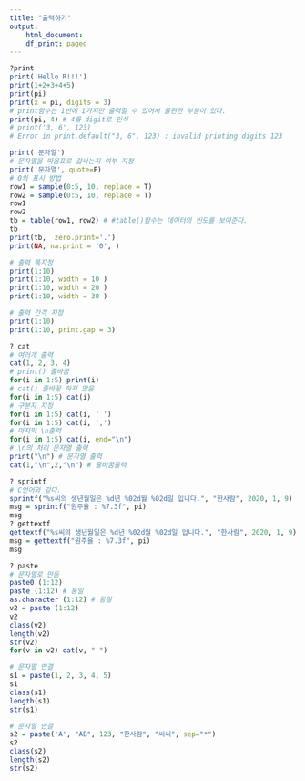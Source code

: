 ```yaml
---
title: "출력하기"
output:
    html_document:
    df_print: paged
---
```

```R
?print
print('Hello R!!!')
print(1+2+3+4+5)
print(pi)
print(x = pi, digits = 3)
# print함수는 1번에 1가지만 출력할 수 있어서 불편한 부분이 있다.
print(pi, 4) # 4를 digit로 인식
# print('3, 6', 123)
# Error in print.default("3, 6", 123) : invalid printing digits 123
```
```R
print('문자열')
# 문자열을 따옴표로 갑싸는지 여부 지정
print('문자열', quote=F)
# 0의 표시 방법
row1 = sample(0:5, 10, replace = T)
row2 = sample(0:5, 10, replace = T)
row1
row2
tb = table(row1, row2) # #table()함수는 데이터의 빈도를 보여준다.
tb
print(tb,  zero.print='.')
print(NA, na.print = '0', )
```

```R
# 출력 폭지정
print(1:10)
print(1:10, width = 10 )
print(1:10, width = 20 )
print(1:10, width = 30 )

# 출력 간격 지정
print(1:10)
print(1:10, print.gap = 3)
```

```R
? cat
# 여러개 출력
cat(1, 2, 3, 4)
# print() 줄바꿈
for(i in 1:5) print(i)
# cat() 줄바꿈 하지 않음
for(i in 1:5) cat(i)
# 구분자 지정
for(i in 1:5) cat(i, ' ')
for(i in 1:5) cat(i, ',')
# 마지막 \n출력
for(i in 1:5) cat(i, end="\n")
# \n의 처리 문자열 출력
print("\n") # 문자열 출력
cat(1,"\n",2,"\n") # 줄바꿈출력
```

```R
? sprintf
# C언어와 같다.
sprintf("%s씨의 생년월일은 %d년 %02d월 %02d일 입니다.", "한사람", 2020, 1, 9)
msg = sprintf("원주율 : %7.3f", pi)
msg
? gettextf
gettextf("%s씨의 생년월일은 %d년 %02d월 %02d일 입니다.", "한사람", 2020, 1, 9)
msg = gettextf("원주율 : %7.3f", pi)
msg
```

```R
? paste
# 문자열로 만듬
paste0 (1:12)
paste (1:12) # 동일
as.character (1:12) # 동일
v2 = paste (1:12)
v2
class(v2)
length(v2)
str(v2)
for(v in v2) cat(v, " ")
```

```R
# 문자열 연결
s1 = paste(1, 2, 3, 4, 5)
s1
class(s1)
length(s1)
str(s1)

# 문자열 연결
s2 = paste('A', "AB", 123, "한사람", "씨씨", sep="*")
s2
class(s2)
length(s2)
str(s2)
```

